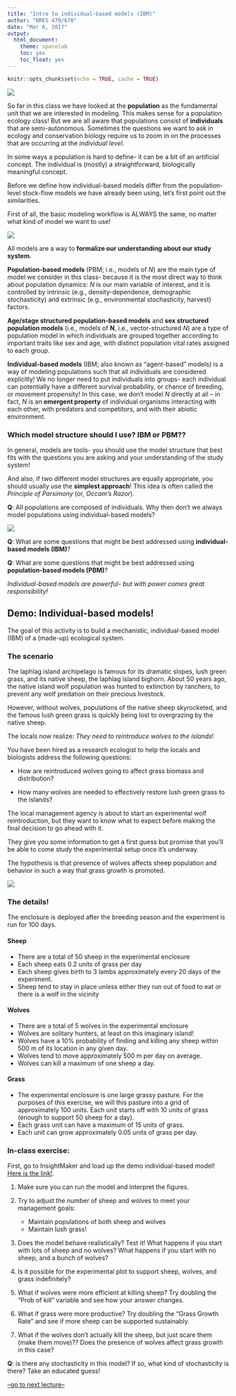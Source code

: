 ```yaml
---
title: "Intro to individual-based models (IBM)"
author: "NRES 470/670"
date: "Mar 6, 2017"
output: 
  html_document: 
    theme: spacelab
    toc: yes
    toc_float: yes
---
```


```r
knitr::opts_chunk$set(echo = TRUE, cache = TRUE)
```


![](birds1.jpg)

So far in this class we have looked at the **population** as the fundamental unit that we are interested in modeling. This makes sense for a population ecology class! But we are all aware that populations consist of **individuals** that are semi-autonomous. Sometimes the questions we want to ask in ecology and conservation biology require us to zoom in on the processes that are occurring at the *individual level*. 

In some ways a population is hard to define- it can be a bit of an artificial concept. The individual is (mostly) a straightforward, biologically meaningful concept. 

Before we define how individual-based models differ from the population-level stock-flow models we have already been using, let's first point out the similarities. 

First of all, the basic modeling workflow is ALWAYS the same, no matter what kind of model we want to use!

![](model_wkflow1.jpg)

All models are a way to **formalize our understanding about our study system**. 

**Population-based models** (PBM; i.e., models of $N$) are the main type of model we consider in this class- because it is the most direct way to think about population dynamics: $N$ is our main variable of interest, and it is controlled by intrinsic (e.g., density-dependence, demographic stochasticity) and extrinsic (e.g., environmental stochasticity, harvest) factors. 

**Age/stage structured population-based models** and **sex structured population models** (i.e., models of $\mathbf{N}$, i.e., vector-structured $N$) are a type of population model in which individuals are grouped together according to important traits like sex and age, with distinct population vital rates assigned to each group.

**Individual-based models** (IBM; also known as "agent-based" models) is a way of modeling populations such that all individuals are considered explicitly! We no longer need to put individuals into groups- each individual can potentially have a different survival probability, or chance of breeding, or movement propensity! In this case, we don't model $N$ directly at all -- in fact, $N$ is an **emergent property** of individual organisms interacting with each other, with predators and competitors, and with their abiotic environment.

### Which model structure should I use? IBM or PBM??

In general, models are tools- you should use the model structure that best fits with the questions you are asking and your understanding of the study system!

And also, if two different model structures are equally appropriate, you should usually use the **simplest approach**! This idea is often called the *Principle of Parsimony* (or, *Occam's Razor*). 

**Q**: All populations are composed of individuals. Why then don't we always model populations using individual-based models?

![](occam1.jpg)


**Q**: What are some questions that might be best addressed using **individual-based models (IBM)**?

**Q**: What are some questions that might be best addressed using **population-based models (PBM)**?


_Individual-based models are powerful- but with power comes great responsibility!_


## Demo: Individual-based models!

The goal of this activity is to build a mechanistic, individual-based model (IBM) of a (made-up) ecological system. 

### The scenario
The laphlag island archipelago is famous for its dramatic slopes, lush green grass, and its native sheep, the laphlag island bighorn. About 50 years ago, the native island wolf population was hunted to extinction by ranchers, to prevent any wolf predation on their precious livestock. 

However, without wolves, populations of the native sheep skyrocketed, and the famous lush green grass is quickly being lost to overgrazing by the native sheep. 

The locals now realize: *They need to reintroduce wolves to the islands*!

You have been hired as a research ecologist to help the locals and biologists address the following questions:

- How are reintroduced wolves going to affect grass biomass and distribution? 

- How many wolves are needed to effectively restore lush green grass to the islands?

The local management agency is about to start an experimental wolf reintroduction, but they want to know what to expect before making the final decision to go ahead with it.  

They give you some information to get a first guess but promise that you’ll be able to come study the experimental setup once it’s underway.

The hypothesis is that presence of wolves affects sheep population and behavior in such a way that grass growth is promoted.


![](sheep1.png)


### The details!

The enclosure is deployed after the breeding season and the experiment is run for 100 days. 

#### Sheep

- There are a total of 50 sheep in the experimental enclosure
- Each sheep eats 0.2 units of grass per day
- Each sheep gives birth to 3 lambs approximately every 20 days of the experiment.
- Sheep tend to stay in place unless either they run out of food to eat or there is a wolf in the vicinity

#### Wolves

- There are a total of 5 wolves in the experimental enclosure
- Wolves are solitary hunters, at least on this imaginary island!
- Wolves have a 10% probability of finding and killing any sheep within 500 m of its location in any given day.
- Wolves tend to move approximately 500 m per day on average. 
- Wolves can kill a maximum of one sheep a day. 

#### Grass

- The experimental enclosure is one large grassy pasture. For the purposes of this exercise, we will this pasture into a grid of approximately 100 units. Each unit starts off with 10 units of grass (enough to support 50 sheep for a day). 
- Each grass unit can have a maximum of 15 units of grass. 
- Each unit can grow approximately 0.05 units of grass per day. 



### In-class exercise:

First, go to InsightMaker and load up the demo individual-based model! [Here is the link!](https://insightmaker.com/insight/74158/ICE-Individual-based-model).

1) Make sure you can run the model and interpret the figures. 

2) Try to adjust the number of sheep and wolves to meet your management goals: 
    - Maintain populations of both sheep and wolves
    - Maintain lush grass!

3) Does the model behave realistically?  Test it! What happens if you start with lots of sheep and no wolves? What happens if you start with no sheep, and a bunch of wolves? 

4) Is it possible for the experimental plot to support sheep, wolves, and grass indefinitely?

5) What if wolves were more efficient at killing sheep? Try doubling the "Prob of kill" variable and see how your answer changes.

6) What if grass were more productive? Try doubling the "Grass Growth Rate" and see if more sheep can be supported sustainably. 

7) What if the wolves don't actually kill the sheep, but just scare them (make them move)?? Does the presence of wolves affect grass growth in this case?


**Q**: is there any stochasticity in this model? If so, what kind of stochasticity is there? Take an educated guess!





[--go to next lecture--](LECTURE11.html)
























